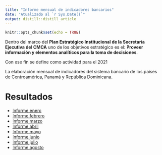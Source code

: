 ```yaml
---
title: "Informe mensual de indicadores bancarios"
date: "Atualizado al `r Sys.Date()`"
output: distill::distill_article
---
```


```r
knitr::opts_chunk$set(echo = TRUE)
```
Dentro del marco del **Plan Estratégico Institucional de la Secretaría Ejecutiva del CMCA**  uno de los objetivos estratégico es el: **Proveer información y elementos analíticos para la toma de decisiones**. 
 
Con ese fin se define como actividad para el 2021  

La elaboración mensual de indicadores del sistema bancario de los países de Centroamérica, Panamá y República Dominicana.


# Resultados

- [Informe enero](https://twitter.com/secmca/status/1351194449255297024)
- [Informe febrero](https://twitter.com/secmca/status/1364235966739853312)
- [Informe marzo](https://twitter.com/secmca/status/1374407272412016643)
- [Informe abril](https://twitter.com/secmca/status/1389589584204414986)
- [Informe mayo](https://twitter.com/secmca/status/1397596641167806471)
- [Informe junio](https://twitter.com/secmca/status/1410293790431191044)
- [Informe julio](https://twitter.com/secmca/status/1420392227252092932)
- [Informe agosto](https://twitter.com/secmca/status/1432744676193443841)
